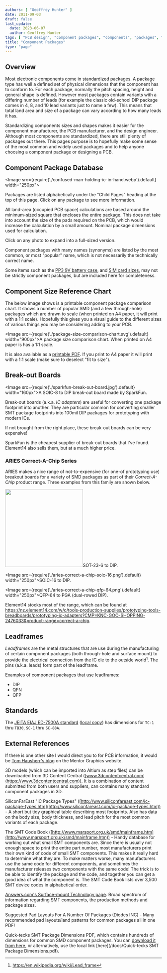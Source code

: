 ```yaml
---
authors: [ "Geoffrey Hunter" ]
date: 2011-09-03
draft: false
last_update:
  date: 2023-06-07
  author: Geoffrey Hunter
tags: [ "PCB design", "component packages", "components", "packages", "footprints", "dimensions", "manufacturers", "database", "leadframes" ]
title: "Component Packages"
type: "page"
---
```


## Overview

Most electronic components come in standardized packages. A package type has well a defined set of physical dimensions that the component has to conform to. For each package, normally the pitch spacing, height and general shape is defined. However most packages contain variants with a differing number of leads (for example the classic old-school DIP package comes in 4, 8, and 10 lead variants just to name a few). This means that total land area and size of a package can vary according to how many leads it has.

Standardizing components sizes and shapes makes it easier for the component manufacturer, the PCB manufacturer, and the design engineer. Although most components are standardized, there are still plenty of packages out there. This pages purpose is to hopefully make some sense of the most common and widely used packages and to help anyone choosing a component package or designing a PCB.

## Component Package Database

<Image src={require('./confused-man-holding-ic-in-hand.webp').default} width="250px"></Image>

Packages are listed alphabetically under the "Child Pages" heading at the top of this page. Click on any package to see more information.

All land-area (occupied PCB space) calculations are based around the minimum-sized square that encloses the entire package. This does not take into account the size of the pads required on the PCB, which would increase the calculation by a small amount. Nominal package dimensions used for calculation.

Click on any photo to expand into a full-sized version.

Component packages with many names (synonyms) are listed by the most common, or most "popular" name, which is not necessarily the technically correct name.

Some items such as the [PP3 9V battery case](pp3-component-package), and [SIM card sizes](sim-card-sizes/), may not be strictly component packages, but are included here for completeness.

## Component Size Reference Chart

The below image shows is a printable component package comparison chart. It shows a number of popular SMD (and a few through-hole) packages which are drawn to scale (when printed on A4 paper, it will print with a 1:1 scale). Hopefully this gives you a visual guide to the different sizes of various things you may be considering adding to your PCB.

<Image src={require('./package-size-comparison-chart.svg').default} width="900px">A package size comparison chart. When printed on A4 paper is has a 1:1 scale.</Image>

It is also available as a [printable PDF](./package-size-comparison-chart.pdf). If you print to A4 paper it will print with a 1:1 scale (make sure to deselect "fit to size"). 

## Break-out Boards

<Image src={require('./sparkfun-break-out-board.jpg').default} width="160px">A SOIC-8 to DIP break-out board made by SparkFun.</Image>

Break-out boards (a.k.a. _IC adapters_) are useful for converting one package footprint into another. They are particular common for converting smaller SMT package footprints into 100mil DIP packages for prototyping with modern ICs.

If not brought from the right place, these break-out boards can be very expensive!

SparkFun is the cheapest supplier of break-out boards that I've found. Element14 also sells them, but at a much higher price.

### ARIES Correct-A-Chip Series

ARIES makes a nice range of not-to-expensive (for one-of prototyping use) breakout boards for a variety of SMD packages as part of their _Correct-A-Chip_ product range. Three examples from this family are shown below.

<div style={{ display: 'flex' }}>
<Image src={require('./aries-correct-a-chip-sot-23-6.png').default} width="250px">SOT-23-6 to DIP.</Image>

<Image src={require('./aries-correct-a-chip-soic-16.png').default} width="250px">SOIC-16 to DIP. </Image>

<Image src={require('./aries-correct-a-chip-qfp-64.png').default} width="250px">QFP-64 to PGA (dual-rowed DIP). </Image>
</div>

Element14 stocks most of the range, which can be found at https://nz.element14.com/w/c/tools-production-supplies/prototyping-tools-breadboards/prototyping-ic-adapters?CMP=KNC-GOO-SHOPPING-2476033&product-range=correct-a-chip.

## Leadframes

_Leadframes_ are the metal structures that are use during the manufacturing of certain component packages (both through-hole and surface mount) to provide the electrical connection from the IC die to the outside world[^bib-wikipedia-leadframe]. The pins (a.k.a. leads) form part of the leadframe.

Examples of component packages that use leadframes:

* DIP
* QFN
* QFP

## Standards

The [JEITA EIAJ ED-7500A standard](https://home.jeita.or.jp/tsc/std-pdf/ED-7500A-2.pdf) ([local copy](eiaj-ed-7500a-standard.pdf)) has dimensions for `TC-1` thru `TB30`, `SC-1` thru `SC-88A`.

## External References

If there is one other site I would direct you to for PCB information, it would be [Tom Hausherr's blog](http://blogs.mentor.com/tom-hausherr/) on the Mentor Graphics website.

3D models (which can be imported into Altium as step files) can be downloaded from 3D Content Central ([www.3dcontentcentral.com](https://www.3dcontentcentral.com)). It is a combination of content submitted from both users and suppliers, can contains many standard component packages in 3D.

SiliconFarEast "IC Package Types" ([http://www.siliconfareast.com/ic-package-types.htm](http://www.siliconfareast.com/ic-package-types.htm)) - A short but tidy graphical table describing most footprints. Also has data on the body size, body thickness, and lead pitch for the most common variants of each package.

The SMT Code Book ([http://www.marsport.org.uk/smd/mainframe.htm](http://www.marsport.org.uk/smd/mainframe.htm)) - Handy database for working out what small SMT components are. Since there is usually not enough space to print the entire part number, most manufacturers print their own kind of code of small SMT components. This makes it really hard to determine what they are. To make matters worse, many manufacturers use the same code for different components, and sometimes the manufacturer releases two components with the same code! The trick is to be able to identify the package and the code, and together you can get a good idea of what the component is. The SMT Code Book lists over 3,500 SMT device codes in alphabetical order.

[Answers.com's Surface-mount Technology page](http://www.answers.com/topic/surface-mount-technology). Broad spectrum of information regarding SMT components, the production methods and package sizes.

Suggested Pad Layouts For A Number Of Packages (Diodes INC) - Many recommended pad layouts/land patterns for common packages all in one PDF!

Quick-tecks SMT Package Dimensions PDF, which contains hundreds of dimensions for common SMD component packages. You can [download it from here](http://www.quick-teck.co.uk/TechArticleDoc/9522698761347382744.pdf), or alternatively, use the local link [here](/docs/Quick-tecks SMT Package Dimensions.pdf).

[^bib-wikipedia-leadframe]:  https://en.wikipedia.org/wiki/Lead_frame
